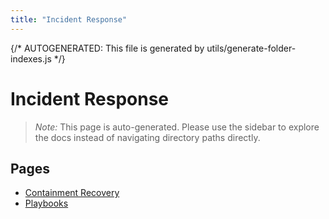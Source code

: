 ```yaml
---
title: "Incident Response"
---
```


{/* AUTOGENERATED: This file is generated by utils/generate-folder-indexes.js */}

# Incident Response

> _Note:_ This page is auto-generated. Please use the sidebar to explore the docs instead of
> navigating directory paths directly.

## Pages

- [Containment Recovery](/opsec/incident-response/containment-recovery)
- [Playbooks](/opsec/incident-response/playbooks)
